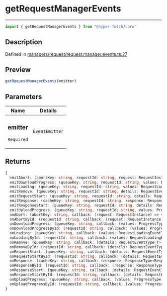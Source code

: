 

# getRequestManagerEvents

<div class="api-docs__separator" data-reactroot="">

---

</div><div class="api-docs__import" data-reactroot="">

```ts
import { getRequestManagerEvents } from "@hyper-fetch/core"
```

</div><div class="api-docs__section">

## Description

</div><div class="api-docs__description"><span class="api-docs__do-not-parse">



</span></div><p class="api-docs__definition">

Defined in [managers/request/request.manager.events.ts:27](https://github.com/BetterTyped/hyper-fetch/blob/3f01c37e/packages/core/src/managers/request/request.manager.events.ts#L27)

</p><div class="api-docs__section">

## Preview

</div><div class="api-docs__preview fn">

```ts
getRequestManagerEvents(emitter)
```

</div><div class="api-docs__section">

## Parameters

</div><div class="api-docs__parameters"><table><thead><tr><th>Name</th><th>Details</th></tr></thead><tbody><tr param-data="emitter"><td class="api-docs__param-name required">

### emitter 

`Required`

</td><td class="api-docs__param-type">

`EventEmitter`

</td></tr></tbody></table></div><div class="api-docs__section">

## Returns

</div><div class="api-docs__returns">

```ts
{
  emitAbort: (abortKey: string, requestId: string, request: RequestInstance) => void;
  emitDownloadProgress: (queueKey: string, requestId: string, values: ProgressType, details: RequestEventType<RequestInstance>) => void;
  emitLoading: (queueKey: string, requestId: string, values: RequestLoadingEventType) => void;
  emitRemove: (queueKey: string, requestId: string, details: RequestEventType<T>) => void;
  emitRequestStart: (queueKey: string, requestId: string, details: RequestEventType<RequestInstance>) => void;
  emitResponse: (cacheKey: string, requestId: string, response: ResponseType<unknown, unknown>, details: ResponseDetailsType) => void;
  emitResponseStart: (queueKey: string, requestId: string, details: RequestEventType<RequestInstance>) => void;
  emitUploadProgress: (queueKey: string, requestId: string, values: ProgressType, details: RequestEventType<RequestInstance>) => void;
  onAbort: (abortKey: string, callback: (request: RequestInstance) => void) => VoidFunction;
  onAbortById: (requestId: string, callback: (request: RequestInstance) => void) => VoidFunction;
  onDownloadProgress: (queueKey: string, callback: (values: ProgressType, details: RequestEventType<T>) => void) => VoidFunction;
  onDownloadProgressById: (requestId: string, callback: (values: ProgressType, details: RequestEventType<T>) => void) => VoidFunction;
  onLoading: (queueKey: string, callback: (values: RequestLoadingEventType) => void) => VoidFunction;
  onLoadingById: (requestId: string, callback: (values: RequestLoadingEventType) => void) => VoidFunction;
  onRemove: (queueKey: string, callback: (details: RequestEventType<T>) => void) => VoidFunction;
  onRemoveById: (requestId: string, callback: (details: RequestEventType<T>) => void) => VoidFunction;
  onRequestStart: (queueKey: string, callback: (details: RequestEventType<T>) => void) => VoidFunction;
  onRequestStartById: (requestId: string, callback: (details: RequestEventType<T>) => void) => VoidFunction;
  onResponse: (cacheKey: string, callback: (response: ResponseType<Response, ErrorType>, details: ResponseDetailsType) => void) => VoidFunction;
  onResponseById: (requestId: string, callback: (response: ResponseType<Response, ErrorType>, details: ResponseDetailsType) => void) => VoidFunction;
  onResponseStart: (queueKey: string, callback: (details: RequestEventType<T>) => void) => VoidFunction;
  onResponseStartById: (requestId: string, callback: (details: RequestEventType<T>) => void) => VoidFunction;
  onUploadProgress: (queueKey: string, callback: (values: ProgressType, details: RequestEventType<T>) => void) => VoidFunction;
  onUploadProgressById: (requestId: string, callback: (values: ProgressType, details: RequestEventType<T>) => void) => VoidFunction;
}
```

</div>